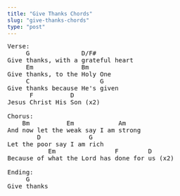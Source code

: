 ```yaml
---
title: "Give Thanks Chords"
slug: "give-thanks-chords"
type: "post"
---
```


<pre>
Verse:
     G              D/F#
Give thanks, with a grateful heart
     Em             Bm 
Give thanks, to the Holy One
     C                   G 
Give thanks because He's given 
      F          D
Jesus Christ His Son (x2)

Chorus:
    Bm          Em            Am
And now let the weak say I am strong
        D             G 
Let the poor say I am rich 
           Em                F        D
Because of what the Lord has done for us (x2) 

Ending:
     G
Give thanks
</pre>
